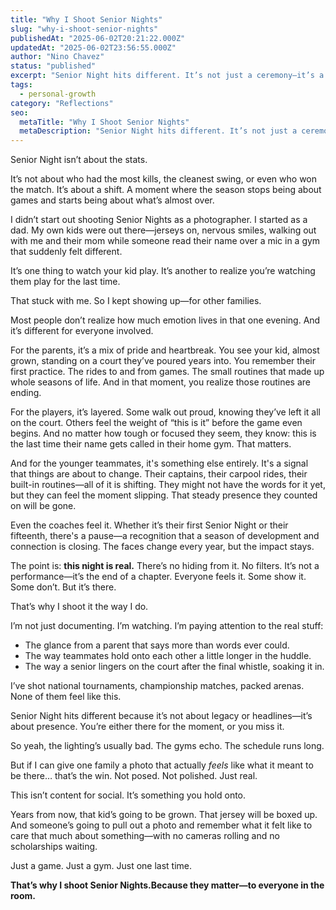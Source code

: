 ```yaml
---
title: "Why I Shoot Senior Nights"
slug: "why-i-shoot-senior-nights"
publishedAt: "2025-06-02T20:21:22.000Z"
updatedAt: "2025-06-02T23:56:55.000Z"
author: "Nino Chavez"
status: "published"
excerpt: "Senior Night hits different. It’s not just a ceremony—it’s a goodbye. I shoot it like it matters, because for most people in the gym, it does."
tags:
  - personal-growth
category: "Reflections"
seo:
  metaTitle: "Why I Shoot Senior Nights"
  metaDescription: "Senior Night hits different. It’s not just a ceremony—it’s a goodbye. I shoot it like it matters, because for most people in the gym, it does."
---
```

Senior Night isn’t about the stats.

It’s not about who had the most kills, the cleanest swing, or even who won the match.
It’s about a shift. A moment where the season stops being about games and starts being about what’s almost over.

I didn’t start out shooting Senior Nights as a photographer. I started as a dad.
My own kids were out there—jerseys on, nervous smiles, walking out with me and their mom while someone read their name over a mic in a gym that suddenly felt different.

It’s one thing to watch your kid play. It’s another to realize you’re watching them play for the last time.

That stuck with me. So I kept showing up—for other families.

Most people don’t realize how much emotion lives in that one evening. And it’s different for everyone involved.

For the parents, it’s a mix of pride and heartbreak. You see your kid, almost grown, standing on a court they’ve poured years into. You remember their first practice. The rides to and from games. The small routines that made up whole seasons of life. And in that moment, you realize those routines are ending.

For the players, it’s layered. Some walk out proud, knowing they’ve left it all on the court. Others feel the weight of “this is it” before the game even begins. And no matter how tough or focused they seem, they know: this is the last time their name gets called in their home gym. That matters.

And for the younger teammates, it's something else entirely. It's a signal that things are about to change. Their captains, their carpool rides, their built-in routines—all of it is shifting. They might not have the words for it yet, but they can feel the moment slipping. That steady presence they counted on will be gone.

Even the coaches feel it. Whether it’s their first Senior Night or their fifteenth, there's a pause—a recognition that a season of development and connection is closing. The faces change every year, but the impact stays.

The point is: **this night is real.**
There’s no hiding from it. No filters. It’s not a performance—it’s the end of a chapter. Everyone feels it. Some show it. Some don’t. But it’s there.

That’s why I shoot it the way I do.

I’m not just documenting. I’m watching.
I’m paying attention to the real stuff:

- The glance from a parent that says more than words ever could.
- The way teammates hold onto each other a little longer in the huddle.
- The way a senior lingers on the court after the final whistle, soaking it in.

I’ve shot national tournaments, championship matches, packed arenas. None of them feel like this.

Senior Night hits different because it’s not about legacy or headlines—it’s about presence.
You’re either there for the moment, or you miss it.

So yeah, the lighting’s usually bad. The gyms echo. The schedule runs long.

But if I can give one family a photo that actually *feels* like what it meant to be there… that’s the win.
Not posed. Not polished. Just real.

This isn’t content for social.
It’s something you hold onto.

Years from now, that kid’s going to be grown. That jersey will be boxed up. And someone’s going to pull out a photo and remember what it felt like to care that much about something—with no cameras rolling and no scholarships waiting.

Just a game.
Just a gym.
Just one last time.

**That’s why I shoot Senior Nights.Because they matter—to everyone in the room.**
